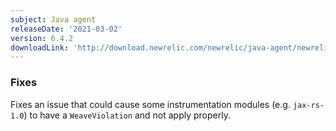```yaml
---
subject: Java agent
releaseDate: '2021-03-02'
version: 6.4.2
downloadLink: 'http://download.newrelic.com/newrelic/java-agent/newrelic-agent/6.4.2/'
---
```


### Fixes

Fixes an issue that could cause some instrumentation modules (e.g. `jax-rs-1.0`) to have a `WeaveViolation` and not apply properly.
